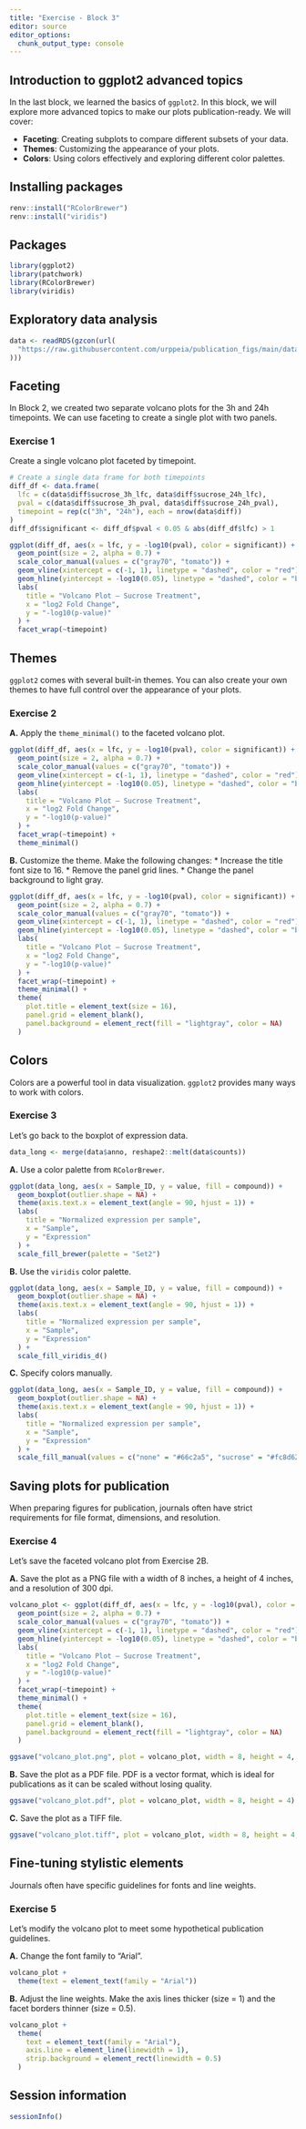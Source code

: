 ```yaml
---
title: "Exercise - Block 3"
editor: source
editor_options: 
  chunk_output_type: console
---
```


## Introduction to ggplot2 advanced topics

In the last block, we learned the basics of `ggplot2`. In this block, we will explore more advanced topics to make our plots publication-ready. We will cover:

*   **Faceting**: Creating subplots to compare different subsets of your data.
*   **Themes**: Customizing the appearance of your plots.
*   **Colors**: Using colors effectively and exploring different color palettes.

## Installing packages

```r
renv::install("RColorBrewer")
renv::install("viridis")
```

## Packages
```r
library(ggplot2)
library(patchwork)
library(RColorBrewer)
library(viridis)
```

## Exploratory data analysis

```r
data <- readRDS(gzcon(url(
  "https://raw.githubusercontent.com/urppeia/publication_figs/main/data.rds"
)))
```

## Faceting

In Block 2, we created two separate volcano plots for the 3h and 24h timepoints. We can use faceting to create a single plot with two panels.

### Exercise 1

Create a single volcano plot faceted by timepoint.

::: {.callout-tip collapse="true"}
```r
# Create a single data frame for both timepoints
diff_df <- data.frame(
  lfc = c(data$diff$sucrose_3h_lfc, data$diff$sucrose_24h_lfc),
  pval = c(data$diff$sucrose_3h_pval, data$diff$sucrose_24h_pval),
  timepoint = rep(c("3h", "24h"), each = nrow(data$diff))
)
diff_df$significant <- diff_df$pval < 0.05 & abs(diff_df$lfc) > 1

ggplot(diff_df, aes(x = lfc, y = -log10(pval), color = significant)) +
  geom_point(size = 2, alpha = 0.7) +
  scale_color_manual(values = c("gray70", "tomato")) +
  geom_vline(xintercept = c(-1, 1), linetype = "dashed", color = "red") +
  geom_hline(yintercept = -log10(0.05), linetype = "dashed", color = "blue") +
  labs(
    title = "Volcano Plot — Sucrose Treatment",
    x = "log2 Fold Change",
    y = "-log10(p-value)"
  ) +
  facet_wrap(~timepoint)
```
:::

## Themes

`ggplot2` comes with several built-in themes. You can also create your own themes to have full control over the appearance of your plots.

### Exercise 2

**A.** Apply the `theme_minimal()` to the faceted volcano plot.

::: {.callout-tip collapse="true"}
```r
ggplot(diff_df, aes(x = lfc, y = -log10(pval), color = significant)) +
  geom_point(size = 2, alpha = 0.7) +
  scale_color_manual(values = c("gray70", "tomato")) +
  geom_vline(xintercept = c(-1, 1), linetype = "dashed", color = "red") +
  geom_hline(yintercept = -log10(0.05), linetype = "dashed", color = "blue") +
  labs(
    title = "Volcano Plot — Sucrose Treatment",
    x = "log2 Fold Change",
    y = "-log10(p-value)"
  ) +
  facet_wrap(~timepoint) +
  theme_minimal()
```
:::

**B.** Customize the theme. Make the following changes:
*   Increase the title font size to 16.
*   Remove the panel grid lines.
*   Change the panel background to light gray.

::: {.callout-tip collapse="true"}
```r
ggplot(diff_df, aes(x = lfc, y = -log10(pval), color = significant)) +
  geom_point(size = 2, alpha = 0.7) +
  scale_color_manual(values = c("gray70", "tomato")) +
  geom_vline(xintercept = c(-1, 1), linetype = "dashed", color = "red") +
  geom_hline(yintercept = -log10(0.05), linetype = "dashed", color = "blue") +
  labs(
    title = "Volcano Plot — Sucrose Treatment",
    x = "log2 Fold Change",
    y = "-log10(p-value)"
  ) +
  facet_wrap(~timepoint) +
  theme_minimal() +
  theme(
    plot.title = element_text(size = 16),
    panel.grid = element_blank(),
    panel.background = element_rect(fill = "lightgray", color = NA)
  )
```
:::

## Colors

Colors are a powerful tool in data visualization. `ggplot2` provides many ways to work with colors.

### Exercise 3

Let's go back to the boxplot of expression data.

```r
data_long <- merge(data$anno, reshape2::melt(data$counts))
```

**A.** Use a color palette from `RColorBrewer`.

::: {.callout-tip collapse="true"}
```r
ggplot(data_long, aes(x = Sample_ID, y = value, fill = compound)) +
  geom_boxplot(outlier.shape = NA) +
  theme(axis.text.x = element_text(angle = 90, hjust = 1)) +
  labs(
    title = "Normalized expression per sample",
    x = "Sample",
    y = "Expression"
  ) +
  scale_fill_brewer(palette = "Set2")
```
:::

**B.** Use the `viridis` color palette.

::: {.callout-tip collapse="true"}
```r
ggplot(data_long, aes(x = Sample_ID, y = value, fill = compound)) +
  geom_boxplot(outlier.shape = NA) +
  theme(axis.text.x = element_text(angle = 90, hjust = 1)) +
  labs(
    title = "Normalized expression per sample",
    x = "Sample",
    y = "Expression"
  ) +
  scale_fill_viridis_d()
```
:::

**C.** Specify colors manually.

::: {.callout-tip collapse="true"}
```r
ggplot(data_long, aes(x = Sample_ID, y = value, fill = compound)) +
  geom_boxplot(outlier.shape = NA) +
  theme(axis.text.x = element_text(angle = 90, hjust = 1)) +
  labs(
    title = "Normalized expression per sample",
    x = "Sample",
    y = "Expression"
  ) +
  scale_fill_manual(values = c("none" = "#66c2a5", "sucrose" = "#fc8d62"))
```
:::

## Saving plots for publication

When preparing figures for publication, journals often have strict requirements for file format, dimensions, and resolution.

### Exercise 4

Let's save the faceted volcano plot from Exercise 2B.

**A.** Save the plot as a PNG file with a width of 8 inches, a height of 4 inches, and a resolution of 300 dpi.

::: {.callout-tip collapse="true"}
```r
volcano_plot <- ggplot(diff_df, aes(x = lfc, y = -log10(pval), color = significant)) +
  geom_point(size = 2, alpha = 0.7) +
  scale_color_manual(values = c("gray70", "tomato")) +
  geom_vline(xintercept = c(-1, 1), linetype = "dashed", color = "red") +
  geom_hline(yintercept = -log10(0.05), linetype = "dashed", color = "blue") +
  labs(
    title = "Volcano Plot — Sucrose Treatment",
    x = "log2 Fold Change",
    y = "-log10(p-value)"
  ) +
  facet_wrap(~timepoint) +
  theme_minimal() +
  theme(
    plot.title = element_text(size = 16),
    panel.grid = element_blank(),
    panel.background = element_rect(fill = "lightgray", color = NA)
  )

ggsave("volcano_plot.png", plot = volcano_plot, width = 8, height = 4, dpi = 300)
```
:::

**B.** Save the plot as a PDF file. PDF is a vector format, which is ideal for publications as it can be scaled without losing quality.

::: {.callout-tip collapse="true"}
```r
ggsave("volcano_plot.pdf", plot = volcano_plot, width = 8, height = 4)
```
:::

**C.** Save the plot as a TIFF file.

::: {.callout-tip collapse="true"}
```r
ggsave("volcano_plot.tiff", plot = volcano_plot, width = 8, height = 4, dpi = 300)
```
:::

## Fine-tuning stylistic elements

Journals often have specific guidelines for fonts and line weights.

### Exercise 5

Let's modify the volcano plot to meet some hypothetical publication guidelines.

**A.** Change the font family to "Arial".

::: {.callout-tip collapse="true"}
```r
volcano_plot + 
  theme(text = element_text(family = "Arial"))
```
:::

**B.** Adjust the line weights. Make the axis lines thicker (size = 1) and the facet borders thinner (size = 0.5).

::: {.callout-tip collapse="true"}
```r
volcano_plot + 
  theme(
    text = element_text(family = "Arial"),
    axis.line = element_line(linewidth = 1),
    strip.background = element_rect(linewidth = 0.5)
  )
```
:::


## Session information
::: {.callout-tip collapse="true"}
```r
sessionInfo()
```
:::

